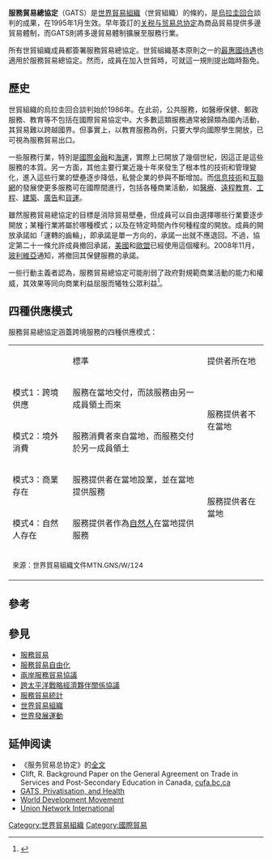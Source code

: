 {{primarysources|time=2014-03-13T01:56:38+00:00}}

{{refimprove|time=2014-03-13T01:56:38+00:00}}

'''服務貿易總協定'''（GATS）是[[世界貿易組織|世界貿易組織]]（世貿組織）的條約，是[[烏拉圭回合|烏拉圭回合]]談判的成果，在1995年1月生效。早年簽訂的[[关税与贸易总协定|关税与贸易总协定]]為商品貿易提供多邊貿易體制，而GATS則將多邊貿易體制擴展至服務行業。

所有世貿組織成員都簽署服務貿易總協定。世貿組織基本原則之一的[[最惠國待遇|最惠國待遇]]也適用於服務貿易總協定。然而，成員在加入世貿時，可就這一規則提出臨時豁免。

== 歷史 ==

世貿組織的烏拉圭回合談判始於1986年。在此前，公共服務，如醫療保健、郵政服務、教育等不包括在國際貿易協定中。大多數這類服務通常被歸類為國內活動，其貿易難以跨越國界。但事實上，以教育服務為例，只要大學向國際學生開放，已可視為服務貿易出口。

一些服務行業，特別是[[國際金融|國際金融]]和[[海運|海運]]，實際上已開放了幾個世紀，因這正是這些服務的本質。另一方面，其他主要行業近幾十年來發生了根本性的技術和管理變化，進入這些行業的壁壘逐步降低，私營企業的參與不斷增加。而[[信息技術|信息技術]]和[[互聯網|互聯網]]的發展使更多服務可在國際間進行，包括各種商業活動，如[[醫療|醫療]]、[[遠程教育|遠程教育]]、[[工程|工程]]、[[建築|建築]]、[[廣告|廣告]]和[[貨運|貨運]]。

雖然服務貿易總協定的目標是消除貿易壁壘，但成員可以自由選擇哪些行業要逐步開放；某種行業將屬於哪種模式；以及在特定時間內作何種程度的開放。成員的開放承諾如「運轉的齒輪」，即承諾是單一方向的，承諾一出就不應退回。不過，協定第二十一條允許成員撤回承諾，[[美國|美國]]和[[歐盟|歐盟]]已經使用這個權利。2008年11月，[[玻利維亞|玻利維亞]]通知，將撤回其保健服務的承諾。

一些行動主義者認為，服務貿易總協定可能削弱了政府對規範商業活動的能力和權威，其效果等同向商業利益屈服而犧牲公眾利益<ref>{{Cite web |url=http://www.gatswatch.org/campaign.html |title=GATSwatch, 2003 |access-date=2010-03-04 |archive-url=https://web.archive.org/web/20160410051643/http://gatswatch.org/campaign.html |archive-date=2016-04-10 |dead-url=yes }}</ref>。

== 四種供應模式 ==

服務貿易總協定涵蓋跨境服務的四種供應模式：

{| class="wikitable"
|-
|
| 標準
| 提供者所在地
|-
| 模式1：跨境供應
| 服務在當地交付，而該服務由另一成員領土而來
| rowspan="2" | 服務提供者不在當地
|-
| 模式2：境外消費
| 服務消費者來自當地，而服務交付於另一成員領土
|-
| 模式3：商業存在
| 服務提供者在當地設業，並在當地提供服務
| rowspan="2" | 服務提供者在當地
|-
| 模式4：自然人存在
| 服務提供者作為[[自然人|自然人]]在當地提供服務
|-
| colspan="3" | <small>來源：世界貿易組織文件MTN.GNS/W/124</small>
|}

== 參考 ==

<references/>
== 參見 ==

* [[服務貿易|服務貿易]]
* [[服務貿易自由化|服務貿易自由化]]
* [[兩岸服務貿易協議|兩岸服務貿易協議]]
* [[跨太平洋戰略經濟夥伴關係協議|跨太平洋戰略經濟夥伴關係協議]]
* [[服務貿易統計|服務貿易統計]]
* [[世界貿易組織|世界貿易組織]]
* [[世界發展運動|世界發展運動]]

== 延伸阅读 ==
*《服务贸易总协定》的[http://www.wto.org/english/docs_e/legal_e/26-gats_01_e.htm 全文] {{Wayback|url=http://www.wto.org/english/docs_e/legal_e/26-gats_01_e.htm |date=20210319080155 }}
*Clift, R. Background Paper on the General Agreement on Trade in Services and Post-Secondary Education in Canada, [https://web.archive.org/web/20070928180516/http://www.cufa.bc.ca/briefs/GATS.html cufa.bc.ca]
*[http://www.thecornerhouse.org.uk/resource/gats-privatisation-and-health#index-03-00-00-00 GATS, Privatisation, and Health] {{Wayback|url=http://www.thecornerhouse.org.uk/resource/gats-privatisation-and-health#index-03-00-00-00 |date=20201129044439 }}
*[https://web.archive.org/web/20110806091719/http://www.wdm.org.uk/gats World Development Movement]
*[https://web.archive.org/web/20091019145208/http://www.uniglobalunion.org/UNIsite/News_Info/GATS.html Union Network International]

[[Category:世界貿易組織|Category:世界貿易組織]]
[[Category:國際貿易|Category:國際貿易]]